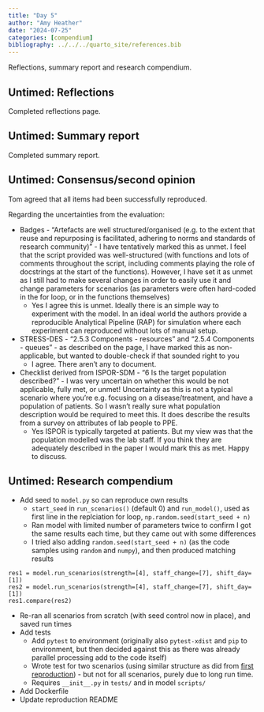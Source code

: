 ```yaml
---
title: "Day 5"
author: "Amy Heather"
date: "2024-07-25"
categories: [compendium]
bibliography: ../../../quarto_site/references.bib
---
```


::: {.callout-note}

Reflections, summary report and research compendium.

:::

## Untimed: Reflections

Completed reflections page.

## Untimed: Summary report

Completed summary report.

## Untimed: Consensus/second opinion

Tom agreed that all items had been successfully reproduced.

Regarding the uncertainties from the evaluation:

* Badges - "Artefacts are well structured/organised (e.g. to the extent that reuse and repurposing is facilitated, adhering to norms and standards of research community)" - I have tentatively marked this as unmet. I feel that the script provided was well-structured (with functions and lots of comments throughout the script, including comments playing the role of docstrings at the start of the functions). However, I have set it as unmet as I still had to make several changes in order to easily use it and change parameters for scenarios (as parameters were often hard-coded in the for loop, or in the functions themselves)
    * Yes I agree this is unmet.  Ideally there is an simple way to experiment with the model. In an ideal world the authors provide a reproducible Analytical Pipeline (RAP) for simulation where each experiment can reproduced without lots of manual setup.
* STRESS-DES - "2.5.3 Components - resources" and "2.5.4 Components - queues" - as described on the page, I have marked this as non-applicable, but wanted to double-check if that sounded right to you
    * I agree.  There aren't any to document.
* Checklist derived from ISPOR-SDM - "6 Is the target population described?" - I was very uncertain on whether this would be not applicable, fully met, or unmet! Uncertainty as this is not a typical scenario where you're e.g. focusing on a disease/treatment, and have a population of patients. So I wasn't really sure what population description would be required to meet this. It does describe the results from a survey on attributes of lab people to PPE.
    * Yes ISPOR is typically targeted at patients. But my view was that the population modelled was the lab staff. If you think they are adequately described in the paper I would mark this as met.  Happy to discuss.

## Untimed: Research compendium

* Add seed to `model.py` so can reproduce own results
    * `start_seed` in `run_scenarios()` (default 0) and `run_model()`, used as first line in the replciation for loop, `np.random.seed(start_seed + n)`
    * Ran model with limited number of parameters twice to confirm I got the same results each time, but they came out with some differences
    * I tried also adding `random.seed(start_seed + n)` (as the code samples using `random` and `numpy`), and then produced matching results

```
res1 = model.run_scenarios(strength=[4], staff_change=[7], shift_day=[1])
res2 = model.run_scenarios(strength=[4], staff_change=[7], shift_day=[1])
res1.compare(res2)
```

* Re-ran all scenarios from scratch (with seed control now in place), and saved run times
* Add tests
    * Add `pytest` to environment (originally also `pytest-xdist` and `pip` to environment, but then decided against this as there was already parallel processing add to the code itself)
    * Wrote test for two scenarios (using similar structure as did from [first reproduction](https://github.com/pythonhealthdatascience/stars-reproduce-shoaib-2022/blob/main/reproduction/tests/test_model.py)) - but not for all scenarios, purely due to long run time.
    * Requires `__init__.py` in `tests/` and in model `scripts/`
* Add Dockerfile
* Update reproduction README